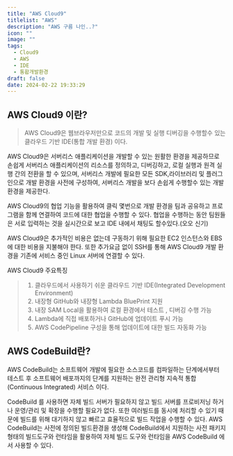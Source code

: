 ```yaml
---
title: "AWS Cloud9"
titlelist: "AWS"
description: "AWS 구름 나인..?"
icon: ""
image: ""
tags:
  - Cloud9
  - AWS
  - IDE
  - 통홥개발환경
draft: false
date: 2024-02-22 19:33:29
---
```


## AWS Cloud9 이란?

> AWS Cloud9은 웹브라우저만으로 코드의 개발 및 실행 디버깅을 수행할수 있는 클라우드 기반 IDE(통합 개발 환경) 이다.

AWS Cloud9은 서버리스 애플리케이션을 개발할 수 있는 원활한 환경을 제공하므로 손쉽게 서버리스 애플리케이션의 리소스를 정의하고, 디버깅하고, 로컬 실행과 원격 실행 간의 전환을 할 수 있으며, 서버리스 개발에 필요한 모든 SDK,라이브러리 및 플러그인으로 개발 환경을 사전에 구성하여, 서버리스 개발을 보다 손쉽게 수행할수 있는 개발 환경을 제공한다.

AWS Cloud9의 협업 기능을 활용하여 클릭 몇번으로 개발 환경을 팀과 공유하고 프로그램을 함께 연결하여 코드에 대한 협업을 수행할 수 있다.
협업을 수행하는 동안 팀원들은 서로 입력하는 것을 실시간으로 보고 IDE 내에서 채팅도 할수있다.(오오 신기)

AWS Cloud9은 추가적인 비용은 없는데 구동하기 위해 필요한 EC2 인스턴스와 EBS에 대한 비용을 지불해야 한다.
또한 추가요금 없이 SSH를 통해 AWS Cloud9 개발 환경을 기존에 서비스 중인 Linux 서버에 연결할 수 있다.

AWS Cloud9 주요특징

> 1. 클라우드에서 사용하기 쉬운 클라우드 기반 IDE(Integrated Development Environment)
> 2. 내장형 GitHub와 내장형 Lambda BluePrint 지원
> 3. 내장 SAM Local을 활용하여 로컬 환경에서 테스트 , 디버깅 수행 가능
> 4. Lambda에 직접 배포하거나 GitHub에 업데이트 푸시 가능
> 5. AWS CodePipeline 구성을 통해 업데이트에 대한 빌드 자동화 가능

## AWS CodeBuild란?

AWS CodeBuild는 소프트웨어 개발에 필요한 소스코드를 컴파일하는 단계에서부터 테스트 후 소프트웨어 배포까지의 단계를 지원하는 완전 관리형 지속적 통합(Continuous Integrated) 서비스 이다.

CodeBuild 를 사용하면 자체 빌드 서버가 필요하지 않고 빌드 서버를 프로비저닝 하거나 운영/관리 및 확장을 수행할 필요가 없다.
또한 여러빌드를 동시에 처리할 수 있기 때문에 빌드를 위해 대기하지 않고 빠르고 효율적으로 빌드 작업을 수행할 수 있다.
AWS CodeBuild는 사전에 정의된 빌드환경을 생성해 CodeBuild에서 지원하는 사전 패키지 형태의 빌드도구와 런타임을 활용하여 자체 빌드 도구와 런타임을 AWS CodeBuild 에서 사용할 수 있다.
